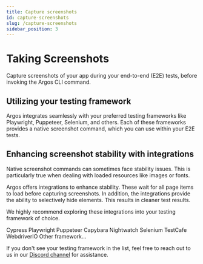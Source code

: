 ```yaml
---
title: Capture screenshots
id: capture-screenshots
slug: /capture-screenshots
sidebar_position: 3
---
```




# Taking Screenshots

Capture screenshots of your app during your end-to-end (E2E) tests, before invoking the Argos CLI command.

## Utilizing your testing framework

Argos integrates seamlessly with your preferred testing frameworks like Playwright, Puppeteer, Selenium, and others. Each of these frameworks provides a native screenshot command, which you can use within your E2E tests.

## Enhancing screenshot stability with integrations

Native screenshot commands can sometimes face stability issues. This is particularly true when dealing with loaded resources like images or fonts.

Argos offers integrations to enhance stability. These wait for all page items to load before capturing screenshots. In addition, the integrations provide the ability to selectively hide elements. This results in cleaner test results.

We highly recommend exploring these integrations into your testing framework of choice.

<Cards>
  <LinkCard to="/cypress" image={cypressLogo}>
    Cypress
  </LinkCard>
  <LinkCard to="/playwright" image={playwrightLogo}>
    Playwright
  </LinkCard>
  <LinkCard to="/puppeteer" image={puppeteerLogo}>
    Puppeteer
  </LinkCard>
  <LinkCard to="/capybara" image={capybaraLogo}>
    Capybara
  </LinkCard>
  <LinkCard to="/nightwatch" image={nightwatchLogo}>
    Nightwatch
  </LinkCard>
  <LinkCard to="/selenium" image={seleniumLogo}>
    Selenium
  </LinkCard>
  <LinkCard to="/test-cafe" image={testCafeLogo}>
    TestCafe
  </LinkCard>
  <LinkCard to="/webdriver-io" image={webdriverLogo}>
    WebdriverIO
  </LinkCard>
  <LinkCard to="/other-framework">Other framework...</LinkCard>
</Cards>

If you don't see your testing framework in the list, feel free to reach out to us in our [Discord channel](https://discord.gg/WjzGrQGS4A) for assistance.

<AfterScreenshotSetup />
